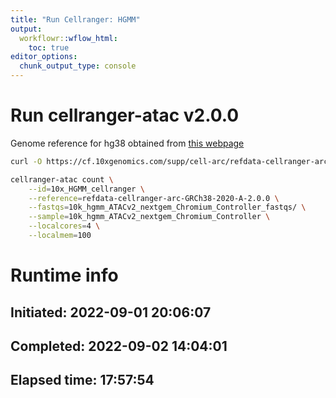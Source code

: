 ```yaml
---
title: "Run Cellranger: HGMM"
output:
  workflowr::wflow_html:
    toc: true
editor_options:
  chunk_output_type: console
---
```


# Run cellranger-atac v2.0.0
Genome reference for hg38 obtained from [this webpage](https://support.10xgenomics.com/single-cell-multiome-atac-gex/software/downloads/latest)

```bash
curl -O https://cf.10xgenomics.com/supp/cell-arc/refdata-cellranger-arc-GRCh38-2020-A-2.0.0.tar.gz

cellranger-atac count \
	--id=10x_HGMM_cellranger \
	--reference=refdata-cellranger-arc-GRCh38-2020-A-2.0.0 \
	--fastqs=10k_hgmm_ATACv2_nextgem_Chromium_Controller_fastqs/ \
	--sample=10k_hgmm_ATACv2_nextgem_Chromium_Controller \
	--localcores=4 \
	--localmem=100
```

# Runtime info
## Initiated: 2022-09-01 20:06:07
## Completed: 2022-09-02 14:04:01
## Elapsed time: 17:57:54

